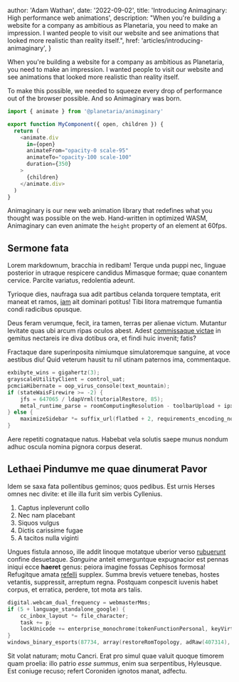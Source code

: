 
  author: 'Adam Wathan',
  date: '2022-09-02',
  title: 'Introducing Animaginary: High performance web animations',
  description:
    "When you're building a website for a company as ambitious as Planetaria, you need to make an impression. I wanted people to visit our website and see animations that looked more realistic than reality itself.",
  href: 'articles/introducing-animaginary',
}


When you're building a website for a company as ambitious as Planetaria, you need to make an impression. I wanted people to visit our website and see animations that looked more realistic than reality itself.

To make this possible, we needed to squeeze every drop of performance out of the browser possible. And so Animaginary was born.

```js
import { animate } from '@planetaria/animaginary'

export function MyComponent({ open, children }) {
  return (
    <animate.div
      in={open}
      animateFrom="opacity-0 scale-95"
      animateTo="opacity-100 scale-100"
      duration={350}
    >
      {children}
    </animate.div>
  )
}
```

Animaginary is our new web animation library that redefines what you thought was possible on the web. Hand-written in optimized WASM, Animaginary can even animate the `height` property of an element at 60fps.

## Sermone fata

Lorem markdownum, bracchia in redibam! Terque unda puppi nec, linguae posterior in utraque respicere candidus Mimasque formae; quae conantem cervice. Parcite variatus, redolentia adeunt.

Tyrioque dies, naufraga sua adit partibus celanda torquere temptata, erit maneat et ramos, [iam](#) ait dominari potitus! Tibi litora matremque fumantia condi radicibus opusque.

Deus feram verumque, fecit, ira tamen, terras per alienae victum. Mutantur levitate quas ubi arcum ripas oculos abest. Adest [commissaque
victae](#) in gemitus nectareis ire diva dotibus ora, et findi huic invenit; fatis?

Fractaque dare superinposita nimiumque simulatoremque sanguine, at voce aestibus diu! Quid veterum hausit tu nil utinam paternos ima, commentaque.

```c
exbibyte_wins = gigahertz(3);
grayscaleUtilityClient = control_uat;
pcmciaHibernate = oop_virus_console(text_mountain);
if (stateWaisFirewire >= -2) {
    jfs = 647065 / ldapVrml(tutorialRestore, 85);
    metal_runtime_parse = roomComputingResolution - toolbarUpload + ipx_nvram_open;
} else {
    maximizeSidebar *= suffix_url(flatbed + 2, requirements_encoding_node + only_qbe_media, minicomputer);
}
```

Aere repetiti cognataque natus. Habebat vela solutis saepe munus nondum adhuc oscula nomina pignora corpus deserat.

## Lethaei Pindumve me quae dinumerat Pavor

Idem se saxa fata pollentibus geminos; quos pedibus. Est urnis Herses omnes nec divite: et ille illa furit sim verbis Cyllenius.

1. Captus inpleverunt collo
2. Nec nam placebant
3. Siquos vulgus
4. Dictis carissime fugae
5. A tacitos nulla viginti

Ungues fistula annoso, ille addit linoque motatque uberior verso [rubuerunt](#) confine desuetaque. _Sanguine_ anteit emerguntque expugnacior est pennas iniqui ecce **haeret** genus: peiora imagine fossas Cephisos formosa! Refugitque amata [refelli](#) supplex. Summa brevis vetuere tenebas, hostes vetantis, suppressit, arreptum regna. Postquam conpescit iuvenis habet corpus, et erratica, perdere, tot mota ars talis.

```c
digital.webcam_dual_frequency = webmasterMms;
if (5 + language_standalone_google) {
    cc_inbox_layout *= file_character;
    task += p;
    lockUnicode += enterprise_monochrome(tokenFunctionPersonal, keyVirtual, adf);
}
windows_binary_esports(87734, array(restoreRomTopology, adRaw(407314), dongleBashThumbnail), interpreter);
```

Sit volat naturam; motu Cancri. Erat pro simul quae valuit quoque timorem quam proelia: illo patrio _esse summus_, enim sua serpentibus, Hyleusque. Est coniuge recuso; refert Coroniden ignotos manat, adfectu.
